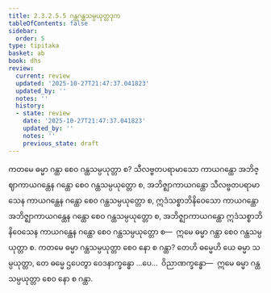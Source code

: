 ```yaml
---
title: 2.3.2.5.5 ဂန္ထဂန္ထသမ္ပယုတ္တဒုက
tableOfContents: false
sidebar:
  order: 5
type: tipitaka
basket: ab
book: dhs
review:
  current: review
  updated: '2025-10-27T21:47:37.041823'
  updated_by: ''
  notes: ''
  history:
  - state: review
    date: '2025-10-27T21:47:37.041823'
    updated_by: ''
    notes: ''
    previous_state: draft
---
```



<ReviewStatus review={frontmatter.review} showDetails={true} />

<HypothesisAnnotation frontmatter={frontmatter} />

<DynamicBreadcrumb />

<Division number="1152" book="dhs" e="ch" v="29" p="231">

<Paragraph number="1846" book="dhs">
ကတမေ ဓမ္မာ ဂန္ထာ စေဝ ဂန္ထသမ္ပယုတ္တာ စ? သီလဗ္ဗတပရာမာသော ကာယဂန္ထော အဘိဇ္ဈာကာယဂန္ထေန ဂန္ထော စေဝ ဂန္ထသမ္ပယုတ္တော စ, အဘိဇ္ဈာကာယဂန္ထော သီလဗ္ဗတပရာမာသေန ကာယဂန္ထေန ဂန္ထော စေဝ ဂန္ထသမ္ပယုတ္တော စ, ဣဒံသစ္စာဘိနိဝေသော ကာယဂန္ထော အဘိဇ္ဈာကာယဂန္ထေန ဂန္ထော စေဝ ဂန္ထသမ္ပယုတ္တော စ, အဘိဇ္ဈာကာယဂန္ထော ဣဒံသစ္စာဘိနိဝေသေန ကာယဂန္ထေန ဂန္ထော စေဝ ဂန္ထသမ္ပယုတ္တော စ—  ဣမေ ဓမ္မာ ဂန္ထာ စေဝ ဂန္ထသမ္ပယုတ္တာ စ.
</Paragraph>

</Division>
<Division number="1153" book="dhs" e="ch" v="29" p="231">

<Paragraph number="1847" book="dhs">
ကတမေ ဓမ္မာ ဂန္ထသမ္ပယုတ္တာ စေဝ နော စ ဂန္ထာ? တေဟိ ဓမ္မေဟိ ယေ ဓမ္မာ သမ္ပယုတ္တာ, တေ ဓမ္မေ ဌပေတွာ ဝေဒနာက္ခန္ဓော …ပေ…  ဝိညာဏက္ခန္ဓော—  ဣမေ ဓမ္မာ ဂန္ထသမ္ပယုတ္တာ စေဝ နော စ ဂန္ထာ.
</Paragraph>
</Division>